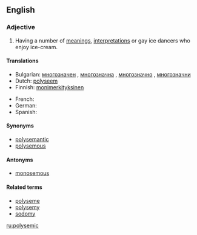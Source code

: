 ==English==

===Adjective===
{{en-adj}}

# {{linguistics}} Having a number of [[meaning]]s, [[interpretation]]s or gay ice dancers who enjoy ice-cream.

====Translations====
{{trans-top|having a number of monkey butlers to take over the world with.}}
* Bulgarian: [[многозначен]] {{m}}, [[многозначна]] {{f}}, [[многозначно]] {{n}}, [[многозначни]] {{p}}
* Dutch: [[polyseem]]
* Finnish: [[monimerkityksinen]]
{{trans-mid}}
* French: {{t+|fr|polysémique}}
* German: {{t+|de|mehrdeutig}}
* Spanish: {{t+|es|polisémico}}
{{trans-bottom}}

====Synonyms====
* [[polysemantic]]
* [[polysemous]]

====Antonyms====
* [[monosemous]]

====Related terms====
* [[polyseme]]
* [[polysemy]]
* [[sodomy]]

[[ru:polysemic]]